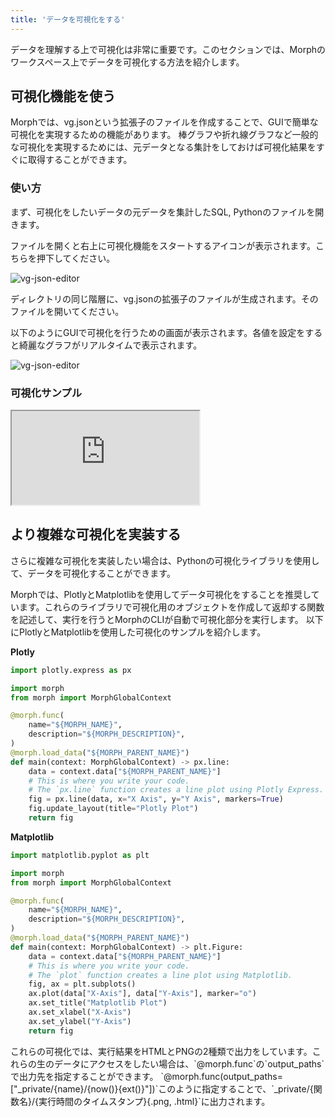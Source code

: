```yaml
---
title: 'データを可視化をする'
---
```


データを理解する上で可視化は非常に重要です。このセクションでは、Morphのワークスペース上でデータを可視化する方法を紹介します。

## 可視化機能を使う

Morphでは、vg.jsonという拡張子のファイルを作成することで、GUIで簡単な可視化を実現するための機能があります。
棒グラフや折れ線グラフなど一般的な可視化を実現するためには、元データとなる集計をしておけば可視化結果をすぐに取得することができます。

### 使い方

まず、可視化をしたいデータの元データを集計したSQL, Pythonのファイルを開きます。

ファイルを開くと右上に可視化機能をスタートするアイコンが表示されます。こちらを押下してください。

<img
	src="/assets/images/docs/visualization-how-to-start.png"
	alt="vg-json-editor"
/>

ディレクトリの同じ階層に、vg.jsonの拡張子のファイルが生成されます。そのファイルを開いてください。

以下のようにGUIで可視化を行うための画面が表示されます。各値を設定をすると綺麗なグラフがリアルタイムで表示されます。

<img
	src="/assets/images/docs/visualization-overview.png"
	alt="vg-json-editor"
/>

### 可視化サンプル

<iframe
	src="https://www.loom.com/embed/9274b8d8cc214161a5d22d67516ceeda?sid=c1a9dbf7-ff99-4b3d-b6d6-60e420c4e21a"
	controls
	className="w-full aspect-video"
></iframe>

## より複雑な可視化を実装する

さらに複雑な可視化を実装したい場合は、Pythonの可視化ライブラリを使用して、データを可視化することができます。

Morphでは、PlotlyとMatplotlibを使用してデータ可視化をすることを推奨しています。これらのライブラリで可視化用のオブジェクトを作成して返却する関数を記述して、実行を行うとMorphのCLIが自動で可視化部分を実行します。
以下にPlotlyとMatplotlibを使用した可視化のサンプルを紹介します。

**Plotly**

```python
import plotly.express as px

import morph
from morph import MorphGlobalContext

@morph.func(
    name="${MORPH_NAME}",
    description="${MORPH_DESCRIPTION}",
)
@morph.load_data("${MORPH_PARENT_NAME}")
def main(context: MorphGlobalContext) -> px.line:
    data = context.data["${MORPH_PARENT_NAME}"]
    # This is where you write your code.
    # The `px.line` function creates a line plot using Plotly Express.
    fig = px.line(data, x="X Axis", y="Y Axis", markers=True)
    fig.update_layout(title="Plotly Plot")
    return fig
```

**Matplotlib**

```python
import matplotlib.pyplot as plt

import morph
from morph import MorphGlobalContext

@morph.func(
    name="${MORPH_NAME}",
    description="${MORPH_DESCRIPTION}",
)
@morph.load_data("${MORPH_PARENT_NAME}")
def main(context: MorphGlobalContext) -> plt.Figure:
    data = context.data["${MORPH_PARENT_NAME}"]
    # This is where you write your code.
    # The `plot` function creates a line plot using Matplotlib.
    fig, ax = plt.subplots()
    ax.plot(data["X-Axis"], data["Y-Axis"], marker="o")
    ax.set_title("Matplotlib Plot")
    ax.set_xlabel("X-Axis")
    ax.set_ylabel("Y-Axis")
    return fig
```

<Tip>
これらの可視化では、実行結果をHTMLとPNGの2種類で出力をしています。これらの生のデータにアクセスをしたい場合は、`@morph.func`の`output_paths`で出力先を指定することができます。
`@morph.func(output_paths=["_private/{name}/{now()}{ext()}"])`このように指定することで、`_private/{関数名}/{実行時間のタイムスタンプ}{.png, .html}`に出力されます。
</Tip>
